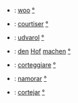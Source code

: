 *{{en}}: [[woo]] [[:en: woo|°]]
*{{fr}}: [[courtiser]] [[:fr: courtiser|°]]
*{{hu}}: [[udvarol]] [[:hu: udvarol|°]] 
*{{de}}: [[den]] [[Hof]] [[machen]] [[:de: Hof|°]]
*{{it}}: [[corteggiare]] [[:it:corteggiare|°]]
*{{pt}}: [[namorar]] [[:pt: namorar|°]]
*{{es}}: [[cortejar]] [[:es: cortejar|°]]